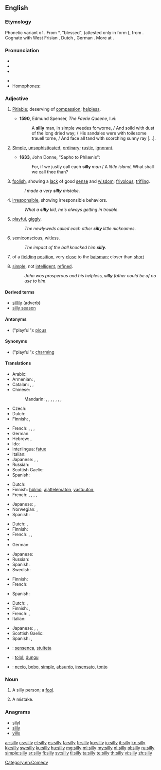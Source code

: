 {{wikipedia|dab=silly}}
==English==

===Etymology===
Phonetic variant of {{term|seely}}.
From {{etyl|ang}} *{{term||sǣliġ}}, "blessed", (attested only in form {{term|gesælig|ġesǣliġ}}), from {{proto|Germanic|sēlīgaz}}.  Cognate with West Frisian {{term|sillich}}, Dutch {{term|zalig}}, German {{term|selig}}. More at {{l|en|sely}}.

===Pronunciation===
* {{X-SAMPA|/"sIli/}}
* {{IPA|/ˈsɪli/}}
* {{audio|en-us-silly.ogg|Audio (US)}}

* {{rhymes|ɪli}}
* Homophones: {{term|Scilly}}

===Adjective===
{{en-adj|silli|er}}

# {{archaic}} [[pitiable|Pitiable]]; deserving of [[compassion]]; [[helpless]].
#* '''1590''', Edmund Spenser, ''The Faerie Queene'', I.vi:
#*: A '''silly''' man, in simple weedes forworne, / And soild with dust of the long dried way; / His sandales were with toilesome trauell torne, / And face all tand with scorching sunny ray [...].
# {{obsolete}} [[simple|Simple]], [[unsophisticated]], [[ordinary]]; [[rustic]], [[ignorant]].
#* '''1633''', John Donne, "Sapho to Philænis":
#*: For, if we justly call each '''silly''' ''man'' / A ''little island'', What shall we call thee than?
# [[foolish]], showing a [[lack]] of good [[sense]] and [[wisdom]]; [[frivolous]], [[trifling]].
#: ''I made a very '''silly''' mistake''.
# [[irresponsible]], showing irresponsible behaviors.
#: ''What a '''silly''' kid, he's always getting in trouble''.
# [[playful]], [[giggly]].
#: ''The newlyweds called each other '''silly''' little nicknames''.
# [[semiconscious]], [[witless]].
#: ''The impact of the ball knocked him '''silly'''.''
# {{cricket}} of a [[fielding]] [[position]], very [[close]] to the [[batsman]]; closer than [[short]]
# {{pejorative}} [[simple]], not [[intelligent]], [[refined]].
#: ''John was prosperous and his helpless, '''silly''' father could be of no use to him''.

====Derived terms====
* [[sillily]] (adverb)
* [[silly season]]

====Antonyms====
* ("playful"): [[pious]]

====Synonyms====
* ("playful"): [[charming]]

====Translations====
{{trans-top|foolish, showing a lack of good sense and wisdom}}
* Arabic: {{t|ar|سخيف|tr=sakhiif}}
* Armenian: {{t-|hy|հիմար|tr=himar}},  {{t-|hy|տխմար|tr=txmar}}
* Catalan: {{t|ca|ximple}}, {{t|ca|ximplet}}, {{t|ca|fava}}
* Chinese:
*: Mandarin: {{t-|cmn|愚蠢|tr=yúchǔn|sc=Hani}}, {{t-|cmn|笨|tr=bèn|sc=Hani}}, {{t-|cmn|傻|tr=shǎ|sc=Hani}}, {{t-|cmn|糊塗|sc=Hani}}, {{t-|cmn|糊涂|tr=hútu|sc=Hani}}, {{t-|cmn|無聊|sc=Hani}}, {{t-|cmn|无聊|tr=wúliáo|sc=Hani}}, {{t|cmn|憨痴|tr=hānchī|sc=Hani}}
* Czech: {{t|cs|hloupý}}
* Dutch: {{t-|nl|ondoordacht}}
* Finnish: {{t+|fi|typerä}}, {{t+|fi|hölmö}}
{{trans-mid}}
* French: {{t+|fr|idiot|m}}, {{t+|fr|bête}}, {{t+|fr|fou|m}}, {{t|fr|stupide}}
* German: {{t+|de|doof}}
* Hebrew: {{t|he|מטופש|m|tr=metupásh}}, {{t|he|טיפשי|m|tr=tipshí}}
* Ido: {{t+|io|stulta|xs=Ido}}
* Interlingua: [[fatue]]
* Italian: {{t+|it|sciocco|m}}
* Japanese: {{t|ja|馬鹿げた|tr=bakageta}}, {{t|ja|他愛ない|tr=tawainai}}, {{t-|ja|馬鹿|tr=ばか, baka}}
* Russian: {{t+|ru|глупый|tr=glúpyj}}
* Scottish Gaelic: {{t-|gd|amaideach|xs=Scottish Gaelic}}
* Spanish: {{t|es|niñito}}
{{trans-bottom}}

{{trans-top|irresponsible, showing irresponsible behaviors}}
* Dutch: {{t+|nl|dom}}
* Finnish: [[hölmö]], [[ajattelematon]], [[vastuuton]], {{t+|fi|typerä}}
* French: {{t+|fr|idiot}}, {{t+|fr|fou|m}}, {{t+|fr|givré|m}} {{qualifier|slang}}, {{t|fr|branque}} {{qualifier|slang}}, {{t|fr|jeté|m}} {{qualifier|slang}}
{{trans-mid}}
* Japanese: {{t-|ja|馬鹿|tr=baka}}, {{t-|ja|阿呆|tr=aho}}
* Norwegian: {{t|no|tullete}},  {{t|no|fjollete}}
* Spanish: {{t|es|infantil}}
{{trans-bottom}}

{{trans-top|playful, giggly}}
* Dutch: {{t+|nl|ondeugend}}, {{t|nl|gek}}
* Finnish: {{t-|fi|hassu}}
* French: {{t+|fr|bébête}}, {{t+|fr|idiot}}, {{t|fr|nunuche|f}}
* {{trreq|Georgian}}
* German: {{t+|de|albern}}
{{trans-mid}}
* Japanese: {{t|ja|つまらない|tr=tsumaranai}}
* Russian: {{t+|ru|глупышка|tr=glúpyj}}
* Spanish: {{t|es|payaso}}
* Swedish: {{t|sv|lekfull, fnittrig}}
{{trans-bottom}}

{{trans-top|semiconscious}}
* Finnish: {{t-|fi|sekava}}
* French: {{t+|fr|abruti}}
{{trans-mid}}
* Spanish: {{t|es|semiaturdido}}
{{trans-bottom}}

{{trans-top|cricket: of a fielding position, very close to the batsman; closer than short}}
{{trans-mid}}
{{trans-bottom}}

{{trans-top|pejorative: simple, not intelligent, refined}}
* Dutch: {{t+|nl|dom}}, {{t+|nl|stom}}
* Finnish: {{t+|fi|yksinkertainen}}, {{t+|fi|hölmö}}
* French: {{t+|fr|idiot de}}, {{t-|fr|imbécile de}}
* Italian: {{t+|it|sciocco|m}}
{{trans-mid}}
* Japanese: {{t-|ja|馬鹿|tr=baka}}, {{t-|ja|阿呆|tr=aho}}, {{t|ja|愚鈍|tr=gudon}}
* Scottish Gaelic: {{t-|gd|amaideach|xs=Scottish Gaelic}}
* Spanish: {{t|es|tontito}}, {{t|es|simple}}
{{trans-bottom}}

{{checktrans-top}}
* {{ttbc|eo}}: [[sensenca]], [[stulteta]]
{{trans-mid}}
* {{ttbc|id}}: [[tolol]], [[dungu]]
* {{ttbc|es}}: [[necio]], [[bobo]], [[simple]], [[absurdo]], [[insensato]], [[tonto]]
{{trans-bottom}}

===Noun===
{{en-noun|pl=sillies}}

# {{colloquial}} A silly person; a [[fool]].
# {{colloquial}} A mistake.

===Anagrams===
* [[silyl#English|silyl]]
* [[slily#English|slily]]
* [[yills#English|yills]]

[[Category:en:Comedy]]

[[ar:silly]]
[[cs:silly]]
[[el:silly]]
[[es:silly]]
[[fa:silly]]
[[fr:silly]]
[[ko:silly]]
[[io:silly]]
[[it:silly]]
[[kn:silly]]
[[kk:silly]]
[[sw:silly]]
[[ku:silly]]
[[hu:silly]]
[[mg:silly]]
[[ml:silly]]
[[my:silly]]
[[nl:silly]]
[[pl:silly]]
[[ru:silly]]
[[simple:silly]]
[[sr:silly]]
[[fi:silly]]
[[sv:silly]]
[[tl:silly]]
[[ta:silly]]
[[te:silly]]
[[th:silly]]
[[vi:silly]]
[[zh:silly]]